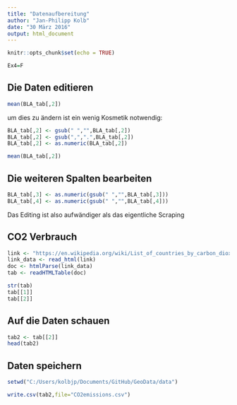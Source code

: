 ```yaml
---
title: "Datenaufbereitung"
author: "Jan-Philipp Kolb"
date: "30 März 2016"
output: html_document
---
```


```r
knitr::opts_chunk$set(echo = TRUE)
```

```r
Ex4=F
```


## Die Daten editieren

```r
mean(BLA_tab[,2])
```

um dies zu ändern ist ein wenig Kosmetik notwendig:

```r
BLA_tab[,2] <- gsub(" ","",BLA_tab[,2])
BLA_tab[,2] <- gsub(",",".",BLA_tab[,2])
BLA_tab[,2] <- as.numeric(BLA_tab[,2])
```


```r
mean(BLA_tab[,2])
```


## Die weiteren Spalten bearbeiten

```r
BLA_tab[,3] <- as.numeric(gsub(" ","",BLA_tab[,3]))
BLA_tab[,4] <- as.numeric(gsub(" ","",BLA_tab[,4]))
```

Das Editing ist also aufwändiger als das eigentliche Scraping


## CO2 Verbrauch

```r
link <- "https://en.wikipedia.org/wiki/List_of_countries_by_carbon_dioxide_emissions_per_capita"
link_data <- read_html(link)
doc <- htmlParse(link_data)
tab <- readHTMLTable(doc)
```


```r
str(tab)
tab[[1]]
tab[[2]]
```

## Auf die Daten schauen

```r
tab2 <- tab[[2]]
head(tab2)
```

## Daten speichern

```r
setwd("C:/Users/kolbjp/Documents/GitHub/GeoData/data")
```

```r
write.csv(tab2,file="CO2emissions.csv")
```

